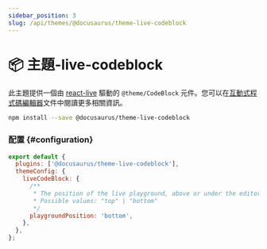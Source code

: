 ```yaml
---
sidebar_position: 3
slug: /api/themes/@docusaurus/theme-live-codeblock
---
```


# 📦 主題-live-codeblock

此主題提供一個由 [react-live](https://commerce.nearform.com/open-source/react-live/) 驅動的 `@theme/CodeBlock` 元件。您可以在[互動式程式碼編輯器](../../guides/markdown-features/markdown-features-code-blocks.mdx#interactive-code-editor)文件中閱讀更多相關資訊。

```bash npm2yarn
npm install --save @docusaurus/theme-live-codeblock
```

### 配置 {#configuration}

```js title="docusaurus.config.js"
export default {
  plugins: ['@docusaurus/theme-live-codeblock'],
  themeConfig: {
    liveCodeBlock: {
      /**
       * The position of the live playground, above or under the editor
       * Possible values: "top" | "bottom"
       */
      playgroundPosition: 'bottom',
    },
  },
};
```